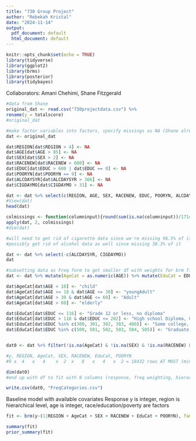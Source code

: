 ---
title: "730 Group Project"
author: "Rebekah Kristal"
date: "2024-11-14"
output:
  pdf_document: default
  html_document: default
---

```{r setup, include = FALSE}
knitr::opts_chunk$set(echo = TRUE)
library(tidyverse)
library(ggplot2)
library(brms)
library(posterior)
library(tidybayes)
```
Collaborators: Amani Chehimi, Shane Fitzgerald

```{r}
#data from Shane
original_dat <- read.csv("730projectdata.csv") %>%
rename(y = totalscore)
#original_dat
```

```{r}
#make factor variables into factors, specify missings as NA (Shane already excluded people without mental health data since that is our outcome of interest)
dat <- original_dat 

dat$REGION[dat$REGION > 4] <- NA
dat$AGE[dat$AGE > 85] <- NA
dat$SEX[dat$SEX > 2] <- NA
dat$RACENEW[dat$RACENEW > 600] <- NA
dat$EDUC[dat$EDUC > 600 | dat$EDUC == 0] <- NA
dat$POORYN[dat$POORYN == 9] <- NA
dat$ALCDAYSYR[dat$ALCDAYSYR > 366] <- NA
dat$CIGDAYMO[dat$CIGDAYMO > 31] <- NA

dat <- dat %>% select(c(REGION, AGE, SEX, RACENEW, EDUC, POORYN, ALCDAYSYR, CIGDAYMO, y)) %>% mutate(REGION = as.factor(REGION), SEX = as.factor(SEX), RACENEW = as.factor(RACENEW), POORYN = as.factor(POORYN))
#View(dat)
head(dat)

colmissings <- function(columninput){round(sum(is.na(columninput))/1714.4, 1)}
apply(dat, 2, colmissings)
#dim(dat)

#will need to get rid of cigarette data since we're missing 96.5% of it
#possibly get rid of alcohol data as well since missing 38.3% of it

dat <- dat %>% select(-c(ALCDAYSYR, CIGDAYMO))
dat
```
```{r}
#subsetting data as Freq form to get smaller df with weights for brm fit
dat <- dat %>% mutate(AgeCat = as.numeric(AGE)) %>% mutate(EduCat = EDUC)

dat$AgeCat[dat$AGE < 18] <- "child"
dat$AgeCat[dat$AGE >= 18 & dat$AGE <= 30] <- "youngAdult"
dat$AgeCat[dat$AGE > 30 & dat$AGE <= 60] <- "Adult"
dat$AgeCat[dat$AGE > 60] <- "elderly"

dat$EduCat[dat$EDUC <= 116] <- "Grade 12 or less, no diploma"
dat$EduCat[dat$EDUC > 116 & dat$EDUC <= 202] <- "High school Diploma, GED, graduate"
dat$EduCat[dat$EDUC %in% c(300, 301, 302, 303, 400)] <- "Some college, AA or Bachelor's Degree"
dat$EduCat[dat$EDUC %in% c(500, 501, 502, 503, 504, 505)] <- "Graduate, Professional, or other Degree"


dat0 <- dat %>% filter(!is.na(AgeCat) & !is.na(SEX) & !is.na(RACENEW) & !is.na(EduCat) & !is.na(POORYN)) %>% group_by(y, REGION, AgeCat, SEX, RACENEW, EduCat, POORYN) %>% summarise(Freq = n())

#y, REGION, AgeCat, SEX, RACENEW, EduCat, POORYN
#9 x  4   x   4    x  2  x   8   x   4   x  2 = 18432 rows AT MOST (minus any combinations that don't have any participants in them)

dim(dat0)
#end up with df to fit with 8 columns (response, freq weighting, hierarchical, and 5 predictors) and 5462 rows 
```

```{r}
write.csv(dat0, "FreqCategories.csv")

```



Baseline model with available covariates
Response y is integer, region is hierarchical level, age is integer, race/education/poverty are factors
```{r}
fit <- brm(y~(1|REGION + AgeCat + SEX + RACENEW + EduCat + POORYN), family = gaussian(), sample_prior = T, data = dat0, iter = 1000, chains = 4, cores = getOption("mc.cores", 4), seed = 12345) #, weights = Freq, or maybe Freq/sum(Freq)??)
```

```{r}
summary(fit)
prior_summary(fit)
```

